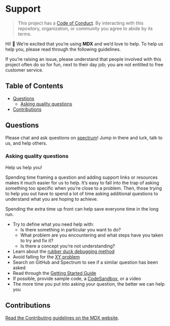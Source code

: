 # Support

> This project has a [Code of Conduct][coc].
> By interacting with this repository, organization, or community you agree to
> abide by its terms.

Hi! 👋
We’re excited that you’re using **MDX** and we’d love to help.
To help us help you, please read through the following guidelines.

If you’re raising an issue, please understand that people involved with this
project often do so for fun, next to their day job; you are not entitled to
free customer service.

## Table of Contents

- [Questions](#questions)
  - [Asking quality questions](#asking-quality-questions)
- [Contributions](#contributions)

## Questions

Please chat and ask questions on [spectrum][chat]!
Jump in there and lurk, talk to us, and help others.

### Asking quality questions

Help us help you!

Spending time framing a question and adding support links or resources makes it
much easier for us to help. It’s easy to fall into the trap of asking something too
specific when you’re close to a problem. Then, those trying to help you out have
to spend a lot of time asking additional questions to understand what you are
hoping to achieve.

Spending the extra time up front can help save everyone time in the long run.

- Try to define what you need help with:
  - Is there something in particular you want to do?
  - What problem are you encountering and what steps have you taken to try and fix it?
  - Is there a concept you’re not understanding?
- Learn about the [rubber duck debugging method][rubberduck]
- Avoid falling for the [XY problem][xy]
- Search on GitHub and Spectrum to see if a similar question has been asked
- Read through the [Getting Started Guide](https://mdxjs.com/getting-started)
- If possible, provide sample code, a [CodeSandbox](https://codesandbox.io), or a video
- The more time you put into asking your question, the better we can help you

## Contributions

[Read the Contributing guidelines on the MDX website][contributing].

[coc]: https://github.com/mdx-js/.github/blob/master/code-of-conduct.md
[rubberduck]: https://rubberduckdebugging.com
[xy]: https://meta.stackexchange.com/questions/66377/what-is-the-xy-problem/66378#66378
[chat]: https://spectrum.chat/mdx
[contributing]: https://mdxjs.com/contributing
